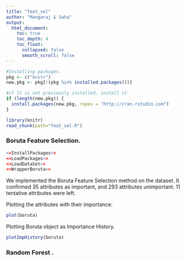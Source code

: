 ```yaml
---
title: "feat_sel"
author: "Mangaraj & Saha"
output: 
  html_document:
    toc: true
    toc_depth: 4 
    toc_float:
      collapsed: false
      smooth_scroll: false 
---
```


```r
#Installing packages. 
pkg <- c("knitr")
new.pkg <- pkg[!(pkg %in% installed.packages())]

#if It is not previously installed, install it. 
if (length(new.pkg)) {
  install.packages(new.pkg, repos = "http://cran.rstudio.com")
}

library(knitr)
read_chunk(path="feat_sel.R")  
```

### Boruta Feature Selection. 
```r
<<InstallPackages>>
<<LoadPackages>>
<<LoadDataSet>>
<<WrapperBoruta>>
```
We implemented the Boruta Feature Selection method on the dataset. It confirmed 35 attributes as important, and 293 attributes unimportant. 11 tentative attributes were left. <br /> 

Plotting the attributes with their importance: 
```r
plot(boruta)
```

Plotting Boruta object as Importance History.
```r
plotImpHistory(boruta)
```

### Random Forest .








